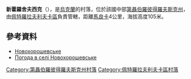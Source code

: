 {{coord|48|30|45|N|36|38|8|E|scale:30000_region:UA|display=title}}

'''新霍羅舍夫西克'''（{{lang-uk|Новохорошевське}}），是[[烏克蘭|烏克蘭]]的村落，位於該國中部[[第聶伯羅彼得羅夫斯克州|第聶伯羅彼得羅夫斯克州]]，由[[佩特羅拉夫利夫卡區|佩特羅拉夫利夫卡區]]負責管轄，距離[[馬良卡|馬良卡]]4公里，海拔高度105米。

==參考資料==
*[http://gska2.rada.gov.ua/pls/z7502/A005?rdat1=06.12.2007&rf7571=6044 Новохорошевське]{{dead link|date=2018年3月 |bot=InternetArchiveBot |fix-attempted=yes }}
* [http://weather.in.ua/ua/dnepropetrovskaja/18313 Погода в селі Новохорошевське] {{Wayback|url=http://weather.in.ua/ua/dnepropetrovskaja/18313 |date=20160607102400 }}

{{DEFAULTSORT:Новохорошевське}}
[[Category:第聶伯羅彼得羅夫斯克州村落|Category:第聶伯羅彼得羅夫斯克州村落]]
[[Category:佩特羅拉夫利夫卡區村落|Category:佩特羅拉夫利夫卡區村落]]


{{Dnipropetrovsk-geo-stub}}